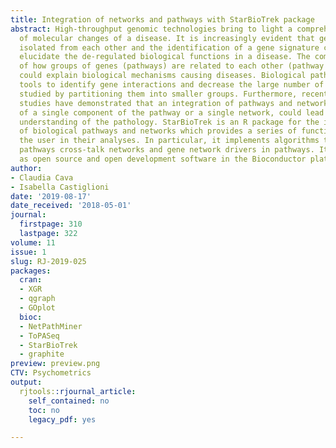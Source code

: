 ```yaml
---
title: Integration of networks and pathways with StarBioTrek package
abstract: High-throughput genomic technologies bring to light a comprehensive hallmark
  of molecular changes of a disease. It is increasingly evident that genes are not
  isolated from each other and the identification of a gene signature can only partially
  elucidate the de-regulated biological functions in a disease. The comprehension
  of how groups of genes (pathways) are related to each other (pathway cross talk)
  could explain biological mechanisms causing diseases. Biological pathways are important
  tools to identify gene interactions and decrease the large number of genes to be
  studied by partitioning them into smaller groups. Furthermore, recent scientific
  studies have demonstrated that an integration of pathways and networks, instead
  of a single component of the pathway or a single network, could lead to a deeper
  understanding of the pathology. StarBioTrek is an R package for the integration
  of biological pathways and networks which provides a series of functions to support
  the user in their analyses. In particular, it implements algorithms to identify
  pathways cross-talk networks and gene network drivers in pathways. It is available
  as open source and open development software in the Bioconductor platform.
author:
- Claudia Cava
- Isabella Castiglioni
date: '2019-08-17'
date_received: '2018-05-01'
journal:
  firstpage: 310
  lastpage: 322
volume: 11
issue: 1
slug: RJ-2019-025
packages:
  cran:
  - XGR
  - qgraph
  - GOplot
  bioc:
  - NetPathMiner
  - ToPASeq
  - StarBioTrek
  - graphite
preview: preview.png
CTV: Psychometrics
output:
  rjtools::rjournal_article:
    self_contained: no
    toc: no
    legacy_pdf: yes

---
```

